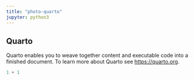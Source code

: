 ```yaml
---
title: "photo-quarto"
jupyter: python3
---
```


## Quarto

Quarto enables you to weave together content and executable code into a finished document. To learn more about Quarto see <https://quarto.org>.

```python
1 + 1
```

```python



```


